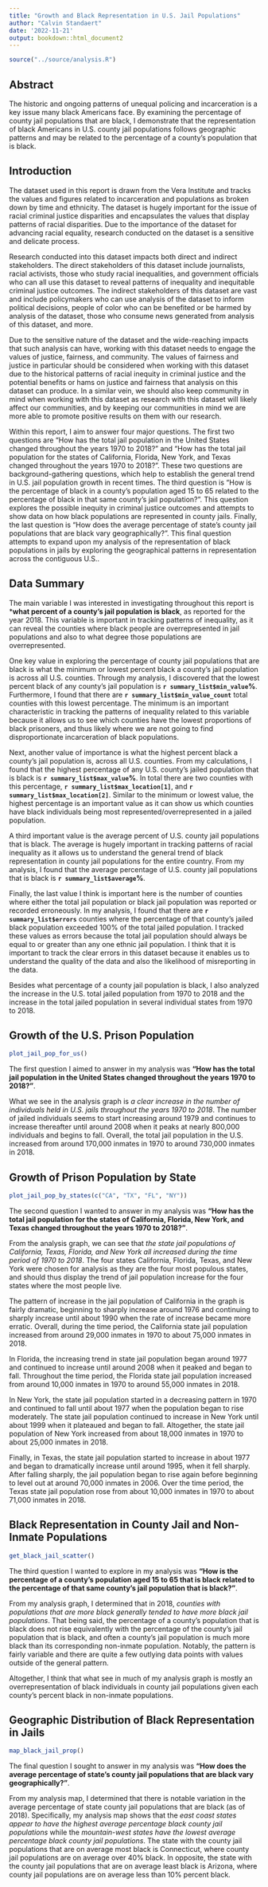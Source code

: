 ```yaml
---
title: "Growth and Black Representation in U.S. Jail Populations"
author: "Calvin Standaert"
date: '2022-11-21'
output: bookdown::html_document2
---
```


```r
source("../source/analysis.R")
```

## Abstract {-}
The historic and ongoing patterns of unequal policing and incarceration is a key issue many black Americans face. By examining the percentage of county jail populations that are black, I demonstrate that the representation of black Americans in U.S. county jail populations follows geographic patterns and may be related to the percentage of a county’s population that is black.

## Introduction {-}
The dataset used in this report is drawn from the Vera Institute and tracks the values and figures related to incarceration and populations as broken down by time and ethnicity. The dataset is hugely important for the issue of racial criminal justice disparities and encapsulates the values that display patterns of racial disparities. Due to the importance of the dataset for advancing racial equality, research conducted on the dataset is a sensitive and delicate process.

Research conducted into this dataset impacts both direct and indirect stakeholders. The direct stakeholders of this dataset include journalists, racial activists, those who study racial inequalities, and government officials who can all use this dataset to reveal patterns of inequality and inequitable criminal justice outcomes. The indirect stakeholders of this dataset are vast and include policymakers who can use analysis of the dataset to inform political decisions, people of color who can be benefited or be harmed by analysis of the dataset, those who consume news generated from analysis of this dataset, and more.

Due to the sensitive nature of the dataset and the wide-reaching impacts that such analysis can have, working with this dataset needs to engage the values of justice, fairness, and community. The values of fairness and justice in particular should be considered when working with this dataset due to the historical patterns of racial inequity in criminal justice and the potential benefits or hams on justice and fairness that analysis on this dataset can produce. In a similar vein, we should also keep community in mind when working with this dataset as research with this dataset will likely affect our communities, and by keeping our communities in mind we are more able to promote positive results on them with our research. 

Within this report, I aim to answer four major questions. The first two questions are “How has the total jail population in the United States changed throughout the years 1970 to 2018?” and “How has the total jail population for the states of California, Florida, New York, and Texas changed throughout the years 1970 to 2018?”. These two questions are background-gathering questions, which help to establish the general trend in U.S. jail population growth in recent times. The third question is “How is the percentage of black in a county’s population aged 15 to 65 related to the percentage of black in that same county’s jail population?”. This question explores the possible inequity in criminal justice outcomes and attempts to show data on how black populations are represented in county jails. Finally, the last question is “How does the average percentage of state's county jail populations that are black vary geographically?”. This final question attempts to expand upon my analysis of the representation of black populations in jails by exploring the geographical patterns in representation across the contiguous U.S..

## Data Summary {-}

The main variable I was interested in investigating throughout this report is ***what percent of a county’s jail population is black**, as reported for the year 2018. This variable is important in tracking patterns of inequality, as it can reveal the counties where black people are overrepresented in jail populations and also to what degree those populations are overrepresented.

One key value in exploring the percentage of county jail populations that are black is what the minimum or lowest percent black a county’s jail population is across all U.S. counties. Through my analysis, I discovered that the lowest percent black of any county’s jail population is **`r summary_list$min_value`%**. Furthermore, I found that there are **`r summary_list$min_value_count`** total counties with this lowest percentage. The minimum is an important characteristic in tracking the patterns of inequality related to this variable because it allows us to see which counties have the lowest proportions of black prisoners, and thus likely where we are not going to find disproportionate incarceration of black populations.

Next, another value of importance is what the highest percent black a county’s jail population is, across all U.S. counties. From my calculations, I found that the highest percentage of any U.S. county’s jailed population that is black is **`r summary_list$max_value`%**. In total there are two counties with this percentage, **`r summary_list$max_location[1]`**, and **`r summary_list$max_location[2]`**. Similar to the minimum or lowest value, the highest percentage is an important value as it can show us which counties have black individuals being most represented/overrepresented in a jailed population. 

A third important value is the average percent of U.S. county jail populations that is black. The average is hugely important in tracking patterns of racial inequality as it allows us to understand the general trend of black representation in county jail populations for the entire country. From my analysis, I found that the average percentage of U.S. county jail populations that is black is **`r summary_list$average`%**.

Finally, the last value I think is important here is the number of counties where either the total jail population or black jail population was reported or recorded erroneously. In my analysis, I found that there are **`r summary_list$errors`** counties where the percentage of that county’s jailed black population exceeded 100% of the total jailed population. I tracked these values as errors because the total jail population should always be equal to or greater than any one ethnic jail population. I think that it is important to track the clear errors in this dataset because it enables us to understand the quality of the data and also the likelihood of misreporting in the data.

Besides what percentage of a county jail population is black, I also analyzed the increase in the U.S. total jailed population from 1970 to 2018 and the increase in the total jailed population in several individual states from 1970 to 2018.

## Growth of the U.S. Prison Population {-}
```r
plot_jail_pop_for_us()
```
The first question I aimed to answer in my analysis was **“How has the total jail population in the United States changed throughout the years 1970 to 2018?”**.

What we see in the analysis graph is _a clear increase in the number of individuals held in U.S. jails throughout the years 1970 to 2018_. The number of jailed individuals seems to start increasing around 1979 and continues to increase thereafter until around 2008 when it peaks at nearly 800,000 individuals and begins to fall. Overall, the total jail population in the U.S. increased from around 170,000 inmates in 1970 to around 730,000 inmates in 2018.

## Growth of Prison Population by State {-}

```r
plot_jail_pop_by_states(c("CA", "TX", "FL", "NY"))
```
The second question I wanted to answer in my analysis was **“How has the total jail population for the states of California, Florida, New York, and Texas changed throughout the years 1970 to 2018?”**.

From the analysis graph, we can see that _the state jail populations of California, Texas, Florida, and New York all increased during the time period of 1970 to 2018_. The four states California, Florida, Texas, and New York were chosen for analysis as they are the four most populous states, and should thus display the trend of jail population increase for the four states where the most people live.

The pattern of increase in the jail population of California in the graph is fairly dramatic, beginning to sharply increase around 1976 and continuing to sharply increase until about 1990 when the rate of increase became more erratic. Overall, during the time period, the California state jail population increased from around 29,000 inmates in 1970 to about 75,000 inmates in 2018.

In Florida, the increasing trend in state jail population began around 1977 and continued to increase until around 2008 when it peaked and began to fall. Throughout the time period, the Florida state jail population increased from around 10,000 inmates in 1970 to around 55,000 inmates in 2018.

In New York, the state jail population started in a decreasing pattern in 1970 and continued to fall until about 1977 when the population began to rise moderately. The state jail population continued to increase in New York until about 1999 when it plateaued and began to fall. Altogether, the state jail population of New York increased from about 18,000 inmates in 1970 to about 25,000 inmates in 2018.

Finally, in Texas, the state jail population started to increase in about 1977 and began to dramatically increase until around 1995, when it fell sharply. After falling sharply, the jail population began to rise again before beginning to level out at around 70,000 inmates in 2006. Over the time period, the Texas state jail population rose from about 10,000 inmates in 1970 to about 71,000 inmates in 2018.

## Black Representation in County Jail and Non-Inmate Populations {-}
```r
get_black_jail_scatter()
```
The third question I wanted to explore in my analysis was **“How is the percentage of a county’s population aged 15 to 65 that is black related to the percentage of that same county’s jail population that is black?”**.

From my analysis graph, I determined that in 2018, _counties with populations that are more black generally tended to have more black jail populations_. That being said, the percentage of a county’s population that is black does not rise equivalently with the percentage of the county’s jail population that is black, and often a county’s jail population is much more black than its corresponding non-inmate population. Notably, the pattern is fairly variable and there are quite a few outlying data points with values outside of the general pattern.

Altogether, I think that what see in much of my analysis graph is mostly an overrepresentation of black individuals in county jail populations given each county’s percent black in non-inmate populations.


## Geographic Distribution of Black Representation in Jails {-}
```r
map_black_jail_prop()
```
The final question I sought to answer in my analysis was **“How does the average percentage of state's county jail populations that are black vary geographically?”**.

From my analysis map, I determined that there is notable variation in the average percentage of state county jail populations that are black (as of 2018). Specifically, my analysis map shows that the _east coast states appear to have the highest average percentage black county jail populations_ while the _mountain-west states have the lowest average percentage black county jail populations_. The state with the county jail populations that are on average most black is Connecticut, where county jail populations are on average over 40% black. In opposite, the state with the county jail populations that are on average least black is Arizona, where county jail populations are on average less than 10% percent black.


